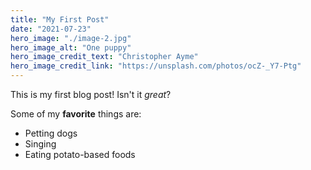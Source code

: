 ```yaml
---
title: "My First Post"
date: "2021-07-23"
hero_image: "./image-2.jpg"
hero_image_alt: "One puppy"
hero_image_credit_text: "Christopher Ayme"
hero_image_credit_link: "https://unsplash.com/photos/ocZ-_Y7-Ptg"
---
```


This is my first blog post! Isn't it _great_?

Some of my **favorite** things are:

- Petting dogs
- Singing
- Eating potato-based foods
